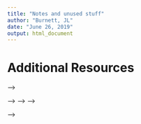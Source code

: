 ```yaml
---
title: "Notes and unused stuff"
author: "Burnett, JL"
date: "June 26, 2019"
output: html_document
---
```


# Additional Resources
<!-- 1. [carpenteries data sheet organizationstructure](https://datacarpentry.org/spreadsheet-ecology-lesson/01-format-data/index.html) -->
<!-- 1. [@hampton2015tao](https://par.nsf.gov/servlets/purl/10081653) -->
<!-- 1. [](https://ojs.library.queensu.ca/index.php/IEE/article/view/4608) -->
<!-- 1. [This special feature in *Ecological Informatics*](https://ojs.library.queensu.ca/index.php/IEE/issue/view/478) -->
<!-- 1. [Primer on Github](https://github.com/worldbank/DIME-Resources/blob/master/git-1-intro.pdf) -- a lecture introducing Github using basic .txt files. I'd like to use this for the GitHub demonstration in lab -->


<!-- ## Module 1: Tenents of Reproducible Research  -->
<!-- ### Objectives:   -->
<!-- - Explain the components and benefits of reproducibility -->
<!-- - Identify opportunities to improve the reproducibility and openness of research projects and end-products -->

<!-- ### Schedule -->

<!-- Week 1: Reproducibility 101    -->

<!-- - Lecture:  -->
<!--     - Review essential components (documentation, organization, automation, and disemmination) and benefits of reproducible research.  -->
<!-- - Readings:   -->
<!--     - [Reproducibility crsis](https://www.nature.com/news/1-500-scientists-lift-the-lid-on-reproducibility-1.19970) -->
<!--     - Explore the cartoons and posts at [Why open research?](http://whyopenresearch.org/index.html) -->
<!--     <!-- - Optional: [visit additional resources at C. Bahlai's course page](https://github.com/cbahlai/OSRR_course) --> -->
<!-- - Lab *(optional this week only)*: -->
<!--         - The basics of R Studio.  -->
<!--         - Q & A for R and R Studio -->

<!-- Week 2: Documentation   -->

<!-- - Mini-lecture and discussion:  -->
<!--     - Introduce the idea of proper and reproducible documentation  -->
<!--     - -->

<!-- Week 2: Organization and Digital Project Management -->

<!-- - Discussion: Components and benefits of project management.   -->
<!-- - In-class assignments: Assign lead discussion papers/topics  -->
<!-- - Lab: Overview of and project management in R Studio. -->
<!-- - Readings: [This article](https://journals.plos.org/ploscompbiol/article?id=10.1371/journal.pcbi.1000424) -->



<!-- Week 3: Collaboration 101  -->

<!-- - Discussion: Components of and benefits to collaboration. Best practices in collaborative research projects.  -->
<!-- - Readings: <inssert readings..definitely need some>[](https://esajournals.onlinelibrary.wiley.com/doi/full/10.1890/130001) -->
<!-- - Homework: Identify potential lead discussion papers/topics  -->

<!-- ## Module 2: Tools and Skills for Collaboration and Reproducibility  -->

<!-- ### Objectives:  -->
<!-- - Explain the components and benefits of collaboration in research endeavors -->
<!-- - Identify opportunities for collaboration -->
<!-- - Learn and develop effective communication skills for communicating science -->
<!-- - Discuss good practice for creating and working in an inclusive and collaborative research project -->


<!-- ### Schedule   -->

<!-- Week 4: Collaboration -->

<!-- Week 4: Tools for bibliographies (e.g. Zotero)  writing (Simuldocs, GoogleDrive, Overleaf),  -->
<!-- - Discussion:   -->
<!-- - In-class assignments:   -->
<!-- - Readings:  -->
<!-- - Lab:   -->
<!-- - Homework: -->

<!-- Week 5: GitHub  -->
<!-- - Discussion: student #   -->

<!-- - Homework: Prepare 2-minute pitch (no electronic visuals) of research interests (memorization not required!).   -->
<!-- - In-class assignments: Present pitches. Identify potential collaborators.  -->

<!-- - Lab: Tools for general communication (email, Slack, etc.)   -->

<!-- Week 4: Collaboration: Brainstorming and Communication  -->
<!-- - Discussion:  Brainstorming, inforamtion sharing, and communication within the group -->
<!-- <!-- - In-class assignments:   --> -->
<!-- <!-- - Readings:  --> -->
<!-- - Lab: Identify groups. Brainstorming session for proejct ideas -->
<!-- <!-- - Homework: --> -->

<!-- Week 5: Collaboration: Code- and Result Sharing  -->
<!-- - Discussion:  student # 1 (e.g., tools for collaboration paper; Special Feature in Ecological Informatics) -->
<!-- <!-- - In-class assignments:   --> -->
<!-- - Readings:  -->
<!-- - Lab:  Practice sharing code using GitHub, email, or other cloud storage -->
<!-- - Homework: Identify the tools the group will use to communicate -->

<!-- Week 6: Team Dynamics: Identifying Roles, Leadership, Authorship, Inclusivity     -->
<!-- - Discussion:  student #2 (e.g., digital vs. in-person collaboration dynamics) -->
<!-- - In-class assignments:   -->
<!-- - Readings:  -->
<!-- - Lab:   -->
<!-- - Homework:  -->

<!-- Week 8  -->
<!-- - Discussion:   -->
<!-- - In-class assignments:   -->
<!-- - Readings:  -->
<!-- - Lab:   -->
<!-- - Homework: -->


<!-- ## Module 3: Sharing and Archiving Research   -->

<!-- ### Objectives -->

<!-- -  -->
<!-- -  -->
<!-- -  -->

<!-- ### Schedule  -->

<!-- Week 9:  -->
<!-- - Discussion:   -->
<!-- - In-class assignments:   -->
<!-- - Readings:  -->
<!-- - Lab:   -->
<!-- - Homework: -->

<!-- Week 10:  -->
<!-- - Discussion:   -->
<!-- - In-class assignments:   -->
<!-- - Readings:  -->
<!-- - Lab:   -->
<!-- - Homework: -->

<!-- Week 11: Group projects -->
<!-- - Discussion:   -->

<!-- - In-class assignments:   -->
<!-- - Readings:  -->
<!-- - Lab:   -->
<!-- - Homework: -->

<!-- Week 12: Peer reviews: what is and how to -->
<!-- - Discussion:   -->
<!-- - In-class assignments:   -->
<!-- - Readings:  -->
<!-- - Lab:   -->
<!-- - Homework: -->

<!-- Week 13: Project presentations -->
<!-- - Discussion:   -->
<!-- - In-class assignments:   -->
<!-- - Readings:  -->
<!-- - Lab:   -->
<!-- - Homework: -->




